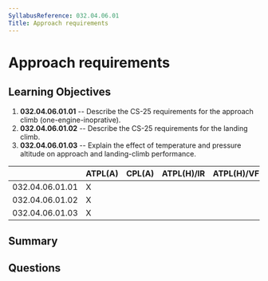 ```yaml
---
SyllabusReference: 032.04.06.01
Title: Approach requirements
---
```


# Approach requirements

## Learning Objectives

1. **032.04.06.01.01** -- Describe the CS-25 requirements for the approach climb
   (one-engine-inoprative).
2. **032.04.06.01.02** -- Describe the CS-25 requirements for the landing climb.
3. **032.04.06.01.03** -- Explain the effect of temperature and pressure
   altitude on approach and landing-climb performance.

|                 | ATPL(A) | CPL(A) | ATPL(H)/IR | ATPL(H)/VFR | CPL(H) | IR  | CBIR(A) |
| --------------- | ------- | ------ | ---------- | ----------- | ------ | --- | ------- |
| 032.04.06.01.01 | X       |        |            |             |        |     |         |
| 032.04.06.01.02 | X       |        |            |             |        |     |         |
| 032.04.06.01.03 | X       |        |            |             |        |     |         |

## Summary

## Questions
